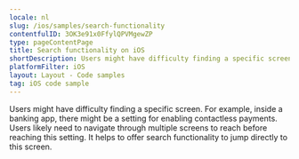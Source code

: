 ```yaml
---
locale: nl
slug: /ios/samples/search-functionality
contentfulID: 3OK3e91x0FfylQPVMgewZP
type: pageContentPage
title: Search functionality on iOS
shortDescription: Users might have difficulty finding a specific screen.
platformFilter: iOS
layout: Layout - Code samples
tag: iOS code sample
---
```


Users might have difficulty finding a specific screen. For example, inside a banking app, there might be a setting for enabling contactless payments. Users likely need to navigate through multiple screens to reach before reaching this setting. It helps to offer search functionality to jump directly to this screen.

<CodeSample id="screen-search" locale="nl" platform="ios"/>